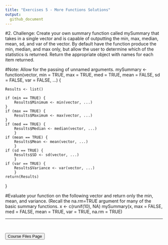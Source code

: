 ```yaml
---
title: "Exercises 5 - More Functions Solutions"
output:
  github_document
---
```


#2. Challenge: Create your own summary function called mySummary that takes in a single vector and is capable of outputting the min, max, median, mean, sd, and var of the vector. By default have the function produce the min, median, and max only, but allow the user to determine which of the statistics is returned. Return the appropriate object with names for each item returned.

#Note: Allow for the passing of unnamed arguments.
mySummary <- function(vector, min = TRUE, max = TRUE, med = TRUE, mean = FALSE, sd = FALSE, var = FALSE, ...) {

	Results <- list()
	
	if (min == TRUE) {
		Results$Minimum <- min(vector, ...)
	}
	if (max == TRUE) {
		Results$Maximum <- max(vector, ...)
	} 
	if (med == TRUE) { 
		Results$Median <- median(vector, ...)
		}
	if (mean == TRUE) {
		Results$Mean <- mean(vector, ...)
		}
	if (sd == TRUE) { 
		Results$SD <- sd(vector, ...)
		}
	if (var == TRUE) {
		Results$Variance <- var(vector, ...)
		}
	return(Results)
}

#Evaluate your function on the following vector and return only the min, mean, and variance. (Recall the na.rm=TRUE argument for many of the basic summary functions.
x <- c(runif(10), NA)
mySummary(x, max = FALSE, med = FALSE, mean = TRUE, var = TRUE, na.rm = TRUE)

<hr>

<br>

<a href = "https://jbpost2.github.io/Improving-R-Programs/CourseFiles.html"><button type="button">Course Files Page</button></a>
